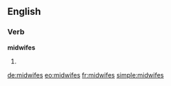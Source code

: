 ==English==

===Verb===
'''midwifes'''

# {{context|rare|lang=en}} {{third-person singular of|midwife}}

[[de:midwifes]]
[[eo:midwifes]]
[[fr:midwifes]]
[[simple:midwifes]]